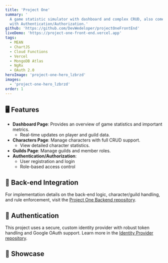 ```yaml
---
title: 'Project One'
summary: '
  A game statistic simulator with dashboard and complex CRUD, also comes
  with Authentication/Authorization.'
github: 'https://github.com/DevWedeloper/projectOneFrontEnd'
liveDemo: 'https://project-one-front-end.vercel.app'
tags:
  - MEAN
  - ChartJS
  - Cloud Functions
  - Vercel
  - MongoDB Atlas
  - NgRx
  - OAuth 2.0
heroImage: 'project-one-hero_lzbrzd'
images:
  - 'project-one-hero_lzbrzd'
order: 1
---
```



<ProjectSummary
  title={frontmatter.title}
  summary={frontmatter.summary}
  github={frontmatter.github}
  liveDemo={frontmatter.liveDemo}
  tags={frontmatter.tags}
  heroImage={frontmatter.heroImage}
/>

## 🖥️ Features

- **Dashboard Page**: Provides an overview of game statistics and important metrics.
  - Real-time updates on player and guild data.
- **Characters Page**: Manage characters with full CRUD support.
  - View detailed character statistics.
- **Guilds Page**: Manage guilds and member roles.
- **Authentication/Authorization**:
  - User registration and login
  - Role-based access control

## 🔌 Back-end Integration

For implementation details on the back-end logic, character/guild handling, and rule enforcement, visit the [Project One Backend repository](https://github.com/DevWedeloper/projectOneBackEnd).

## 🔐 Authentication

This project uses a secure, custom identity provider with robust token handling and Google OAuth support. Learn more in the [Identity Provider repository](https://github.com/DevWedeloper/auth).

## 🧠 Showcase

<ImageList images={frontmatter.images} />
